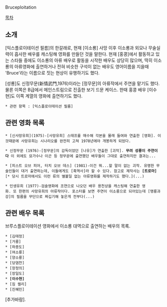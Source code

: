Bruceploitation

[[목차]]

== 소개 ==
[익스플로이테이션 필름]의 한갈래로, 현재 [이소룡] 사망 이후 이소룡과 외모나 무술실력이 흡사한 배우를 캐스팅해 영화를 만들던 것을 말한다. 현재 [홍콩]에서 활동하고 있는 스타들 중에도 이소룡의 아류 배우로 활동을 시작한 배우도 상당히 많으며, 딱히 이소룡의 아류영화에 출연하거나 전혀 비슷한 구석이 없는 배우도 영어이름을 지을때 'Bruce'라는 이름으로 짓는 현상이 유행하기도 했다.

[성룡]도 신정무문(新情武門,1976)이라는 [정무문]의 아류작에서 주연을 맡기도 했다. 물론 이쪽은 B급에서 메인스트림으로 진출한 보기 드문 케이스. 한때 홍콩 배우 [이수현]도 이쪽 계열의 영화에 출연하기도 했다.

 * 관련 항목 : [익스플로이테이션 필름]

== 관련 영화 목록 ==
 * [신사망유희](1975)-[사망유희] 스태프를 매수해 각본을 몰래 들여와 연출한 [영화]. 이것때문에 사망유희는 시나리오를 완전히 고쳐 1978년에야 개봉하게 되었다. 

 * 신정무문 (1976)-[정무문]의 감독이었던 [나유]가 연출한 [괴작]. '''무려 성룡이 주연이다''' 이 외에도 묘가수나 이곤 등 정무문에 출연했던 배우들이 그대로 출연하지만 결과는...

 * [피스트 오브 피어, 터치 오브 데스] (1981)-이건 뭐...할 말이 없는 괴작. 유명한 무술인들이 대거 출연하는데, 이들에게도 [흑역사]라 할 수 있다. 참고로 제작사는 '''[트로마]'''[* 당시 트로마에서도 이런 류의 별볼일 없는 아류영화를 제작하기도 했다.](...)

 * 인생유희 (1977)-검술영화에 조연으로 나오던 배우 용천상을 캐스팅해 연출한 영화. 또 한편의 사망유희의 아류작이다. 포스터를 보면 주연이 이소룡으로 되어있는데 [맹룡과강]의 필름을 무단으로 짜깁기해 놓은게 전부다(...)
== 관련 배우 목록 ==
브루스플로이테이션 영화에서 이소룡 대역으로 출연하는 배우의 목록.

 * [김태정]
 * [거룡]
 * [하종도]
 * [여소룡]
 * [양소룡]
 * [당염찬]
 * [장정의]
 * [장일도]
 * '''[이수현]'''
 * [짐 켈리]
 * [진혜민]

[추가바람].


